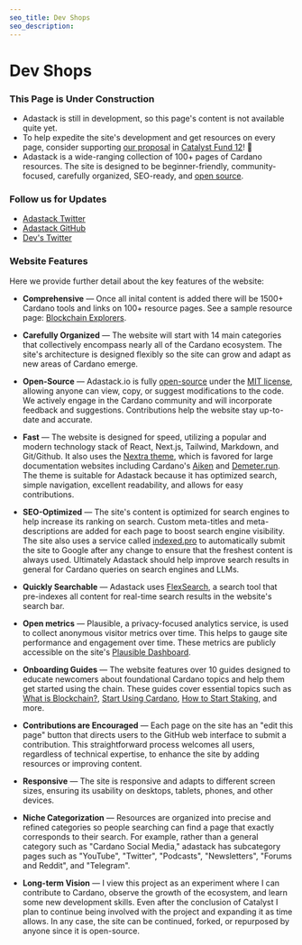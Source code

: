 ```yaml
---
seo_title: Dev Shops
seo_description:
---
```


# Dev Shops

### This Page is Under Construction

- Adastack is still in development, so this page's content is not available quite yet.
- To help expedite the site's development and get resources on every page, consider supporting <a
              href="https://cardano.ideascale.com/c/idea/119612"
              target="_blank">our proposal</a> in <a href="https://projectcatalyst.io/funds/12" target="_blank">Catalyst Fund 12</a>! 🙏
- Adastack is a wide-ranging collection of 100+ pages of Cardano resources. The site is designed to be beginner-friendly, community-focused, carefully organized, SEO-ready, and <a href="https://github.com/adastackio/adastack.io" target="_blank">open source</a>.

### Follow us for Updates

- [Adastack Twitter](https://twitter.com/adastackio)
- [Adastack GitHub](https://github.com/adastackio/adastack.io)
- [Dev's Twitter](https://twitter.com/tuckertriggs)

### Website Features

Here we provide further detail about the key features of the website:

- **Comprehensive** — Once all inital content is added there will be 1500+ Cardano tools and links on 100+ resource pages. See a sample resource page: [Blockchain Explorers](https://www.adastack.io/on_chain/blockchain_explorers).

- **Carefully Organized** — The website will start with 14 main categories that collectively encompass nearly all of the Cardano ecosystem. The site's architecture is designed flexibly so the site can grow and adapt as new areas of Cardano emerge.

- **Open-Source** — Adastack.io is fully [open-source](https://github.com/adastackio/adastack.io) under the [MIT license](https://github.com/adastackio/adastack.io/blob/main/LICENSE), allowing anyone can view, copy, or suggest modifications to the code. We actively engage in the Cardano community and will incorporate feedback and suggestions. Contributions help the website stay up-to-date and accurate.

- **Fast** — The website is designed for speed, utilizing a popular and modern technology stack of React, Next.js, Tailwind, Markdown, and Git/Github. It also uses the [Nextra theme](https://nextra.site/), which is favored for large documentation websites including Cardano's [Aiken](https://aiken-lang.org/fundamentals/getting-started) and [Demeter.run](https://docs.demeter.run/). The theme is suitable for Adastack because it has optimized search, simple navigation, excellent readability, and allows for easy contributions.

- **SEO-Optimized** — The site's content is optimized for search engines to help increase its ranking on search. Custom meta-titles and meta-descriptions are added for each page to boost search engine visibility. The site also uses a service called [indexed.pro](https://indexed.pro/) to automatically submit the site to Google after any change to ensure that the freshest content is always used. Ultimately Adastack should help improve search results in general for Cardano queries on search engines and LLMs.

- **Quickly Searchable** — Adastack uses [FlexSearch](https://github.com/nextapps-de/flexsearch), a search tool that pre-indexes all content for real-time search results in the website's search bar.

- **Open metrics** — Plausible, a privacy-focused analytics service, is used to collect anonymous visitor metrics over time. This helps to gauge site performance and engagement over time. These metrics are publicly accessible on the site's [Plausible Dashboard](https://plausible.io/adastack.io).

- **Onboarding Guides** — The website features over 10 guides designed to educate newcomers about foundational Cardano topics and help them get started using the chain. These guides cover essential topics such as [What is Blockchain?](https://www.adastack.io/intro_to_cardano/what_is_blockchain), [Start Using Cardano](https://www.adastack.io/intro_to_cardano/start_using_cardano), [How to Start Staking](https://www.adastack.io/staking/how_to_start_staking), and more.

- **Contributions are Encouraged** — Each page on the site has an "edit this page" button that directs users to the GitHub web interface to submit a contribution. This straightforward process welcomes all users, regardless of technical expertise, to enhance the site by adding resources or improving content.

- **Responsive** — The site is responsive and adapts to different screen sizes, ensuring its usability on desktops, tablets, phones, and other devices.

- **Niche Categorization** — Resources are organized into precise and refined categories so people searching can find a page that exactly corresponds to their search. For example, rather than a general category such as "Cardano Social Media," adastack has subcategory pages such as "YouTube", "Twitter", "Podcasts", "Newsletters", "Forums and Reddit", and "Telegram".

- **Long-term Vision** — I view this project as an experiment where I can contribute to Cardano, observe the growth of the ecosystem, and learn some new development skills. Even after the conclusion of Catalyst I plan to continue being involved with the project and expanding it as time allows. In any case, the site can be continued, forked, or repurposed by anyone since it is open-source.
